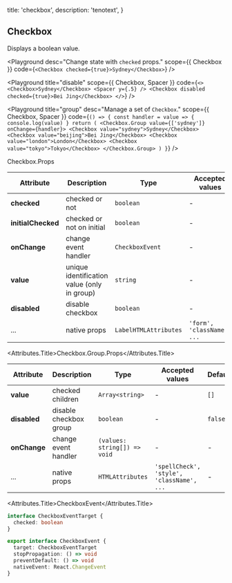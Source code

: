 
  title: 'checkbox',
  description: 'tenotext',
}

## Checkbox

Displays a boolean value.


<Playground
  desc="Change state with `checked` props."
  scope={{ Checkbox }}
  code={`
  <Checkbox checked={true}>Sydney</Checkbox>
`} />

<Playground
  title="disable"
  scope={{ Checkbox, Spacer }}
  code={`
<>
  <Checkbox>Sydney</Checkbox>
  <Spacer y={.5} />
  <Checkbox disabled checked={true}>Bei Jing</Checkbox>
</>
`} />

<Playground
  title="group"
  desc="Manage a set of `Checkbox`."
  scope={{ Checkbox, Spacer }}
  code={`
() => {
  const handler = value => {
    console.log(value)
  }
  return (
    <Checkbox.Group value={['sydney']} onChange={handler}>
      <Checkbox value="sydney">Sydney</Checkbox>
      <Checkbox value="beijing">Bei Jing</Checkbox>
      <Checkbox value="london">London</Checkbox>
      <Checkbox value="tokyo">Tokyo</Checkbox>
    </Checkbox.Group>
  )
}
`} />

<Attributes edit="/pages/docs/components/checkbox.mdx">
<Attributes.Title>Checkbox.Props</Attributes.Title>

| Attribute | Description | Type | Accepted values | Default
| ---------- | ---------- | ---- |  -------------- | ------ |
| **checked** | checked or not | `boolean` | - | - |
| **initialChecked** | checked or not on initial | `boolean` | - | `false` |
| **onChange** | change event handler | `CheckboxEvent` | - | - |
| **value** | unique identification value (only in group) | `string` | - | - |
| **disabled** | disable checkbox | `boolean` | - | `false` |
| ... | native props | `LabelHTMLAttributes` | `'form', 'className', ...` | - |

<Attributes.Title>Checkbox.Group.Props</Attributes.Title>

| Attribute | Description | Type | Accepted values | Default
| ---------- | ---------- | ---- |  -------------- | ------ |
| **value** | checked children | `Array<string>` | - | `[]` |
| **disabled** | disable checkbox group | `boolean` | - | `false` |
| **onChange** | change event handler | `(values: string[]) => void` | - | - |
| ... | native props | `HTMLAttributes` | `'spellCheck', 'style', 'className', ...` | - |

<Attributes.Title>CheckboxEvent</Attributes.Title>

```ts
interface CheckboxEventTarget {
  checked: boolean
}

export interface CheckboxEvent {
  target: CheckboxEventTarget
  stopPropagation: () => void
  preventDefault: () => void
  nativeEvent: React.ChangeEvent
}
```

</Attributes>

